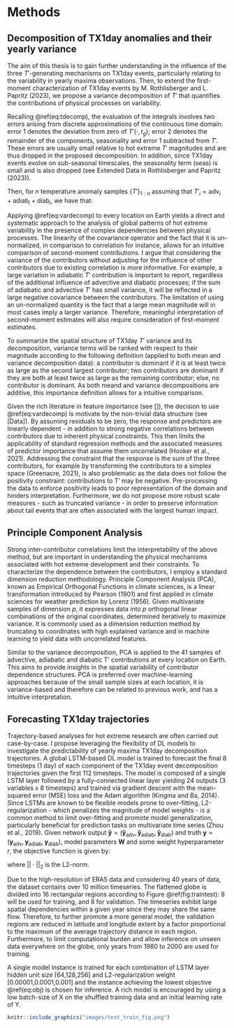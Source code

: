# Methods

## Decomposition of TX1day anomalies and their yearly variance

The aim of this thesis is to gain further understanding in the influence of the three $T'$-generating mechanisms on TX1day events, particularly relating to the variability in yearly maxima observations. Then, to extend the first-moment characterization of TX1day events by M. Rothlisberger and L. Papritz (2023), we propose a variance decomposition of $T'$ that quantifies the contributions of physical processes on variability. 

Recalling \@ref(eq:tdecomp), the evaluation of the integrals involves two errors arising from discrete approximations of the continuous time domain: error 1 denotes the deviation from zero of $T'(\cdot ,t_g)$; error 2 denotes the remainder of the components, seasonality and error 1 subtracted from $T'$. These errors are usually small relative to hot extreme $T'$ magnitudes and are thus dropped in the proposed decomposition. In addition, since TX1day events evolve on sub-seasonal timescales, the seasonality term (seas) is small and is also dropped (see Extended Data in Rothlisberger and Papritz (2023)). 

Then, for $n$ temperature anomaly samples $\{ T' \}_{1:n}$ assuming that ${T'}_i = \text{adv}_i +\text{adiab}_i +\text{diab}_i$, we have that:

\begin{equation}
   V(\{ T' \}_{1:n}) = \sum_{c \in \{\text{adv},\text{adiab},\text{diab}\}} V(\{ c \}_{1:n} ) + \sum_{c, d \in \{\text{adv},\text{adiab},\text{diab}\} , c\neq d} \text{Cov}(\{ c \}_{1:n} ,\{ d \}_{1:n})
(\#eq:vardecomp)
\end{equation}

Applying \@ref(eq:vardecomp) to every location on Earth yields a direct and systematic approach to the analysis of global patterns of hot extreme variability in the presence of complex dependencies between physical processes. The linearity of the covariance operator and the fact that it is un-normalized, in comparison to correlation for instance, allows for an intuitive comparison of second-moment contributions. I argue that considering the variance of the contributors without adjusting for the influence of other contributors due to existing correlation is more informative. For example, a large variation in adiabatic $T'$ contribution is important to report, regardless of the additional influence of advective and diabatic processes; if the sum of adiabatic and advective $T'$ has small variance, it will be reflected in a large negative covariance between the contributors. The limitation of using an un-normalized quantity is the fact that a large mean magnitude will in most cases imply a larger variance. Therefore, meaningful interpretation of second-moment estimates will also require consideration of first-moment estimates.

To summarize the spatial structure of TX1day $T'$ variance and its decomposition, variance terms will be ranked with respect to their magnitude according to the following definition (applied to both mean and variance decomposition data): a contributor is dominant if it is at least twice as large as the second largest contributor; two contributors are dominant if they are both at least twice as large as the remaining contributor; else, no contributor is dominant. As both meand and variance decompositions are additive, this importance definition allows for a intuitive comparison. 

Given the rich literature in feature importance (see []), the decision to use \@ref(eq:vardecomp) is motivate by the non-trivial data structure (see [Data]). By assuming residuals to be zero, the response and predictors are linearly dependent - in addition to strong negative correlations between contributors due to inherent physical constraints. This then limits the applicability of standard regression methods and the associated measures of predictor importance that assume them uncorrelated (Hooker et al., 2021). Addressing the constraint that the response is the sum of the three contributors, for example by transforming the contributors to a simplex space (Greenacre, 2021), is also problematic as the data does not follow the positivity constraint: contributions to T' may be negative. Pre-processing the data to enforce positivity leads to poor representation of the domain and hinders interpretation. Furthermore, we do not propose more robust scale measures - such as truncated variance - in order to preserve information about tail events that are often associated with the largest human impact. 

## Principle Component Analysis

Strong inter-contributor correlations limit the interpretability of the above method, but are important in understanding the physical mechanisms associated with hot extreme development and their constraints. To characterize the dependence between the contributors, I employ a standard dimension reduction methodology. Principle Component Analysis (PCA), known as Empirical Orthogonal Functions in climate sciences, is a linear transformation introduced by Pearson (1901) and first applied in climate sciences for weather prediction by Lorenz (1956). Given multivariate samples of dimension $p$, it expresses data into $p$ orthogonal linear combinations of the original coordinates, determined iteratively to maximize variance. It is commonly used as a dimension reduction method by truncating to coordinates with high explained variance and in machine learning to yield data with uncorrelated features.

Similar to the variance decomposition, PCA is applied to the 41 samples of advective, adiabatic and diabatic T' contributions at every location on Earth. This aims to provide insights in the spatial variability of contributor dependence structures. PCA is preferred over machine-learning approaches because of the small sample sizes at each location, it is variance-based and therefore can be related to previous work, and has a intuitive interpretation. 

## Forecasting TX1day trajectories

Trajectory-based analyses for hot extreme research are often carried out case-by-case. I propose leveraging the flexibility of DL models to investigate the predictability of yearly maxima TX1day decomposition trajectories. A global LSTM-based DL model is trained to forecast the final 8 timesteps (1 day) of each component of the TX1day event decomposition trajectories given the first 112 timesteps. The model is composed of a single LSTM layer followed by a fully-connected linear layer yielding 24 outputs (3 variables x 8 timesteps) and trained via gradient descent with the mean-squared error (MSE) loss and the Adam algorithm (Kingma and Ba, 2014). Since LSTMs are known to be flexible models prone to over-fitting, L2-regularization - which penalizes the magnitude of model weights - is a common method to limit over-fitting and promote model generalization, particularly beneficial for prediction tasks on multivariate time series (Zhou et al., 2019). Given network output $\mathbf{\hat{y}} = (\mathbf{\hat{y}}_{\text{adv}}, \mathbf{\hat{y}}_{\text{adiab}}, \mathbf{\hat{y}}_{\text{diab}})$ and truth $\mathbf{y} = (\mathbf{y}_{\text{adv}}, \mathbf{y}_{\text{adiab}}, \mathbf{y}_{\text{diab}})$, model parameters $\mathbf{W}$ and some weight hyperparameter $r$, the objective function is given by:

\begin{equation}
   \text{obj}(\mathbf{\hat{y}},\mathbf{y}) = \frac{1}{24}\sum_{i=1}^{24} (y_i - \hat{y}_i)^2 + r \cdot || \mathbf{W} ||_2 
(\#eq:obj)
\end{equation}

where $||\cdot ||_2$ is the L2-norm. 

Due to the high-resolution of ERA5 data and considering 40 years of data, the dataset contains over 10 million timeseries. The flattened globe is divided into 16 rectangular regions according to Figure \@ref(fig:traintest): 8 will be used for training, and 8 for validation. The timeseries exhibit large spatial dependencies within a given year since they may share the same flow. Therefore, to further promote a more general model, the validation regions are reduced in latitude and longitude extent by a factor proportional to the maximum of the average trajectory distance in each region. Furthermore, to limit computational burden and allow inference on unseen data everywhere on the globe, only years from 1980 to 2000 are used for training. 

A single model instance is trained for each combination of LSTM layer hidden unit size [64,128,256] and L2-regularization weight [0.00001,0.0001,0.001] and the instance achieving the lowest objective \@ref(eq:obj) is chosen for inference. A rich model is encouraged by using a low batch-size of X on the shuffled training data and an initial learning rate of Y. 

```r
knitr::include_graphics("images/test_train_fig.png")
```